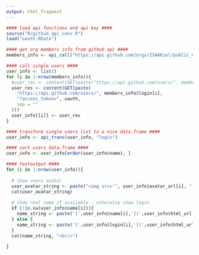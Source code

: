 ```yaml
---
output: html_fragment
---
```


<div class="members">

```r
#### load api functions and api key ####
source("R/github_api_conv.R")
load("oauth.RData")

#### get org members info from github api ####
members_info <- api_call("https://api.github.com/orgs/ISAAKiel/public_members", "login", oauth)

#### call single users ####
user_info <- list()
for (i in 1:nrow(members_info)){
  #user_res <- content(GET(paste("https://api.github.com/users/", members_info$login[i], sep = "")))
  user_res <- content(GET(paste(
    "https://api.github.com/users/", members_info$login[i], 
    "?access_token=", oauth, 
    sep = ""
  )))
  user_info[[i]] <- user_res
}

#### transform single users list to a nice data.frame ####
user_info <- api_trans(user_info, "login")

#### sort users data.frame ####
user_info <- user_info[order(user_info$name), ]
```

```r
#### textoutput ####
for (i in 1:nrow(user_info)){
  
  # show users avatar
  user_avatar_string <- paste("<img src='", user_info$avatar_url[i], "' alt='", user_info$login[i], "' width = 48> ")
  cat(user_avatar_string)
  
  # show real name if available - otherwise show login
  if (!is.na(user_info$name[i])){
    name_string <- paste('[',user_info$name[i],'](',user_info$html_url[i],')',sep="")
  } else {
    name_string <- paste('[',user_info$login[i],'](',user_info$html_url[i],')',sep="")
  }
  cat(name_string, "<br/>")
  
}
```

</div>